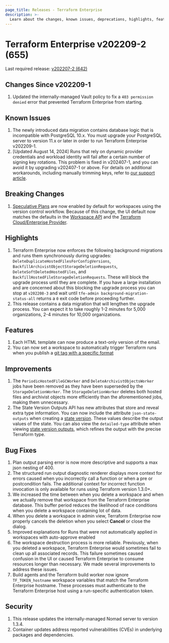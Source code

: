 ```yaml
---
page_title: Releases - Terraform Enterprise
description: >-
  Learn about the changes, known issues, deprecations, highlights, features, improvements, bug fixes, and security fixes for the v202209-2 (655) release.
---
```


# Terraform Enterprise v202209-2 (655)

Last required release: [v202207-2 (642)](/terraform/enterprise/releases/2022/v202207-2)

## Changes Since v202209-1

1. Updated the internally-managed Vault policy to fix a `403 permission denied` error that prevented Terraform Enterprise from starting.

## Known Issues

1. The newly introduced data migration contains database logic that is incompatible with PostgreSQL 10.x. You must upgrade your PostgreSQL server to version 11.x or later in order to run Terraform Enterprise v202209-1.
1. [Updated August 14, 2024] Runs that rely on dynamic provider credentials and workload identity will fail after a certain number of signing key rotations. This problem is fixed in v202407-1, and you can avoid it by upgrading v202407-1 or above. For details on additional workarounds, including manually trimming keys, refer to [our support article](https://support.hashicorp.com/hc/en-us/articles/31715716966419-Issue-with-OIDC-Vault-key-rotation-mechanism-to-incorrectly-identify-the-newest-signing-key).

## Breaking Changes

1. [Speculative Plans](/terraform/enterprise/run/remote-operations#speculative-plans) are now enabled by default for workspaces using the version control workflow. Because of this change, the UI default now matches the defaults in the [Workspace API](/terraform/enterprise/api-docs/workspaces) and the [Terraform Cloud/Enterprise Provider](https://registry.terraform.io/providers/hashicorp/tfe/latest/docs/resources/workspace#speculative_enabled).

## Highlights

1. Terraform Enterprise now enforces the following background migrations and runs them synchronously during upgrades: `DeleteDuplicateHostedFilesForConfigVersions`, `BackfillArchivistObjectStorageDeletionRequests`, `DeleteSoftDeletedHostedFiles`, and `BackfillHostedFileStorageDeletionRequests`. These will block the upgrade process until they are complete. If you have a large installation and are concerned about this blocking the upgrade process you can stop at `v202208-3` and wait until `tfe-admin background-migration-status-all` returns a `0` exit code before proceeding further.
1. This release contains a data migration that will lengthen the upgrade process. You can expect it to take roughly 1-2 minutes for 5,000 organizations, 2-4 minutes for 10,000 organizations.


## Features

1. Each HTML template can now produce a text-only version of the email.
1. You can now set a workspace to automatically trigger Terraform runs when you publish a [git tag with a specific format](/terraform/enterprise/workspaces/settings/vcs#trigger-runs-when-a-git-tag-is-published)

## Improvements

1. The `PeriodicHostedFileGCWorker` and `DeleteArchivistObjectsWorker` jobs have been removed as they have been superseded by the `StorageDeletionWorker`. The `StorageDeletionWorker` deletes both hosted files and archivist objects more efficiently than the aforementioned jobs, making them unnecessary.
1. The State Version Outputs API has new attributes that store and reveal extra type information. You can now include the attribute `json-state-outputs` when creating a [state version](/terraform/enterprise/api-docs/state-versions#create-a-state-version). These values describe the output values of the state. You can also view the `detailed-type` attribute when viewing [state version outputs](/terraform/enterprise/api-docs/state-version-outputs#list-state-version-outputs), which refines the output with the precise Terraform type.

## Bug Fixes

1. Plan output parsing error is now more descriptive and supports a max json nesting of 400.
1. The structured run output diagnostic renderer displays more context for errors caused when you incorrectly call a function or when a pre or postcondition fails. The additional context for incorrect function invocation is only available for runs using Terraform version 1.3.0+.
1. We increased the time between when you delete a workspace and when we actually remove that workspace from the Terraform Enterprise database. This buffer period reduces the likelihood of race conditions when you delete a workspace containing lot of data.
1. When you delete a workspace in admin view, Terraform Enterprise now properly cancels the deletion when you select **Cancel** or close the dialog.
1. Improved explanations for Runs that were not automatically applied in workspaces with auto-approve enabled
1. The workspace destruction process is more reliable. Previously, when you deleted a workspace, Terraform Enterprise would sometimes fail to clean up all associated records. This failure sometimes caused confusion in the UI or caused Terraform Enterprise to consume resources longer than necessary. We made several improvements to address these issues.
1. Build agents and the Terraform build worker now ignore `TF_TOKEN_hostname` workspace variables that match the Terraform Enterprise hostname. These processes must authenticate to the Terraform Enterprise host using a run-specific authentication token.

## Security

1. This release updates the internally-managed Nomad server to version 1.3.4.
1. Container updates address reported vulnerabilities (CVEs) in underlying packages and dependencies.

